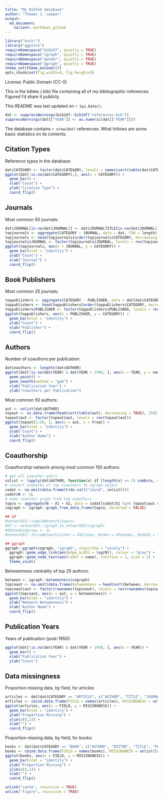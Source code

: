 ```yaml
---
title: "My BibTeX database"
author: "Thomas J. Leeper"
output:
  md_document:
    variant: markdown_github
---
```


```r
library("knitr")
library("ggplot2")
requireNamespace("bib2df", quietly = TRUE)
requireNamespace("igraph", quietly = TRUE)
requireNamespace("gender", quietly = TRUE)
requireNamespace("ggraph", quietly = TRUE)
theme_set(theme_minimal())
opts_chunk$set(fig.width=8, fig.height=5)
````

License: Public Domain (CC-0)

This is the bibtex (.bib) file containing all of my bibliographic references. Figured I'd share it publicly.

This README was last updated on `r Sys.Date()`.

```r
dat <- suppressWarnings(bib2df::bib2df("references.bib"))
suppressWarnings(dat[["YEAR"]] <- as.numeric(dat[["YEAR"]]))
```

The database contains `r nrow(dat)` references. What follows are some basic statistics on its contents.


## Citation Types

Reference types in the database:

```r
dat$CATEGORY <- factor(dat$CATEGORY, levels = names(sort(table(dat$CATEGORY))))
ggplot(dat[!is.na(dat$CATEGORY),], aes(x = CATEGORY)) + 
  geom_bar() + 
  xlab("Count") + 
  ylab("Citation Type") + 
  coord_flip()
```

## Journals

Most common 50 journals:

```r
dat$JOURNAL[is.na(dat$JOURNAL)] <- dat$JOURNALTITLE[is.na(dat$JOURNAL)]
topjournals <- aggregate(CATEGORY ~ JOURNAL, data = dat, FUN = length)
topjournals <- head(topjournals[order(topjournals$CATEGORY, decreasing = TRUE), ], 50)
topjournals$JOURNAL <- factor(topjournals$JOURNAL, levels = rev(topjournals$JOURNAL))
ggplot(topjournals, aes(x = JOURNAL, y = CATEGORY)) + 
  geom_bar(stat = "identity") + 
  ylab("Count") + 
  xlab("Journal") + 
  coord_flip()
```

## Book Publishers

Most common 25 journals:

```r
toppublishers <- aggregate(CATEGORY ~ PUBLISHER, data = dat[dat$CATEGORY == "BOOK",], FUN = length)
toppublishers <- head(toppublishers[order(toppublishers$CATEGORY, decreasing = TRUE), ], 25)
toppublishers$PUBLISHER <- factor(toppublishers$PUBLISHER, levels = rev(toppublishers$PUBLISHER))
ggplot(toppublishers, aes(x = PUBLISHER, y = CATEGORY)) + 
  geom_bar(stat = "identity") + 
  ylab("Count") + 
  xlab("Publisher") + 
  coord_flip()
```


## Authors

Number of coauthors per publication:

```r
dat$nauthors <- lengths(dat$AUTHOR)
ggplot(dat[!is.na(dat$YEAR) & dat$YEAR > 1900, ], aes(x = YEAR, y = nauthors)) + 
  geom_point() + 
  geom_smooth(method = "gam") + 
  xlab("Publication Year") + 
  ylab("Coauthors per Publication")
```

Most common 50 authors:

```r
aut <- unlist(dat$AUTHOR)
topaut <- as.data.frame(head(sort(table(aut), decreasing = TRUE), 150))
topaut$aut <- factor(topaut$aut, levels = rev(topaut$aut))
ggplot(topaut[1:50, ], aes(x = aut, y = Freq)) + 
  geom_bar(stat = "identity") + 
  ylab("Count") + 
  xlab("Author Name") + 
  coord_flip()
```

## Coauthorship

Coauthorship network among most common 150 authors:

```r
# get all coauthor pairs
colist <- lapply(dat$AUTHOR, function(x) if (length(x) >= 2) combn(x, m = 2) else NA_character_)
# convert networks of top coauthors to igraph object
codat <- na.omit(data.frame(t(do.call("cbind", colist))))
codat$N <- 1L
# make coauthor graph from top coauthors
topco <- aggregate(N ~ X1 + X2, data = codat[codat$X1 %in% topaut$aut & codat$X2 %in% topaut$aut, ], FUN = sum)
cograph <- igraph::graph_from_data_frame(topco, directed = FALSE)

## d3
#networkD3::simpleNetwork(topco)
#d3 <- networkD3::igraph_to_networkD3(cograph)
#d3$nodes$group <- 1L
#networkD3::forceNetwork(Links = d3$links, Nodes = d3$nodes, NodeID = "name", Group = "group")

## ggraph
ggraph::ggraph(cograph, "igraph", algorithm = "nicely") + 
  ggraph::geom_edge_link(aes(edge_width = log(N)), colour = "gray") + 
  ggraph::geom_node_text(aes(label = name), fontface = 1, size = 2) + 
  theme_void()
```

Betweenness centrality of top 25 authors:

```r
between <- igraph::betweenness(cograph)
topcoaut <- na.omit(data.frame(betweenness = head(sort(between, decreasing = TRUE), 30)))
topcoaut$aut <- factor(rownames(topcoaut), levels = rev(rownames(topcoaut)))
ggplot(topcoaut, aes(x = aut, y = betweenness)) + 
  geom_bar(stat = "identity") + 
  ylab("Network Betweenness") + 
  xlab("Author Name") + 
  coord_flip()
```

## Publication Years

Years of publication (post-1950):

```r
ggplot(dat[!is.na(dat$YEAR) & dat$YEAR > 1950, ], aes(x = YEAR)) + 
  geom_bar() +
  xlab("Publication Year") + 
  ylab("Count")
```

## Data missingness

Proportion missing data, by field, for articles:

```r
articles <- dat[dat$CATEGORY == "ARTICLE", c("AUTHOR", "TITLE", "JOURNAL", "YEAR", "VOLUME", "NUMBER", "PAGES", "ABSTRACT", "DOI")]
articles <- cbind.data.frame(FIELD = names(articles), MISSINGNESS = unlist(lapply(articles, function(x) sum(is.na(x) == TRUE)/length(x))))
ggplot(articles, aes(x = FIELD, y = MISSINGNESS)) +
  geom_bar(stat = "identity") + 
  ylab("Proportion Missing") + 
  ylim(c(0,1)) +
  xlab("") + 
  coord_flip()
```

Proportion missing data, by field, for books:

```r
books <- dat[dat$CATEGORY == "BOOK", c("AUTHOR", "EDITOR", "TITLE", "PUBLISHER", "YEAR", "ADDRESS", "ISBN")]
books <- cbind.data.frame(FIELD = names(books), MISSINGNESS = unlist(lapply(books, function(x) sum(is.na(x) == TRUE)/length(x))))
ggplot(books, aes(x = FIELD, y = MISSINGNESS)) +
  geom_bar(stat = "identity") + 
  ylab("Proportion Missing") + 
  ylim(c(0,1)) +
  xlab("") + 
  coord_flip()
```



```r
unlink("cache", recursive = TRUE)
unlink("figure", recursive = TRUE)
```
